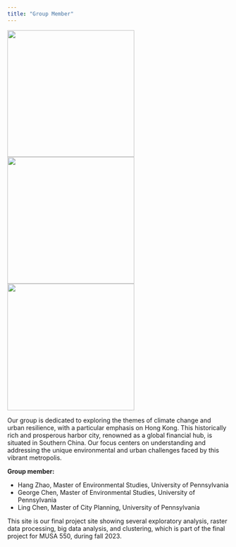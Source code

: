 ```yaml
---
title: "Group Member"
---
```


<!-- Use a grid -->
::: {.grid}

<!-- Left column has a width of 4/12 and shows a picture of me -->
::: {.g-col-4}
![](images/Hang_pic.jpg){width=3in}
![](images/George_pic.jpg){width=3in}
![](images/Ling_pic.jpg){width=3in}
:::

<!-- Text gets a column with width 8/12 -->
::: {.g-col-8}

Our group is dedicated to exploring the themes of climate change and urban resilience, with a particular emphasis on Hong Kong. This historically rich and prosperous harbor city, renowned as a global financial hub, is situated in Southern China. Our focus centers on understanding and addressing the unique environmental and urban challenges faced by this vibrant metropolis.

**Group member:**

- Hang Zhao, Master of Environmental Studies, University of Pennsylvania
- George Chen, Master of Environmental Studies, University of Pennsylvania
- Ling Chen, Master of City Planning, University of Pennsylvania

This site is our final project site showing several exploratory analysis, raster data processing, big data analysis, and clustering, which is part of the final project for MUSA 550, during fall 2023.

::: 

:::



